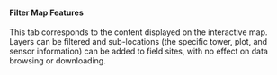#### Filter Map Features

This tab corresponds to the content displayed on the interactive map. Layers can be filtered and sub-locations (the specific tower, plot, and sensor information) can be added to field sites, with no effect on data browsing or downloading.
